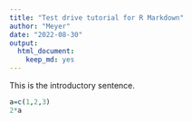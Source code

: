 ```yaml
---
title: "Test drive tutorial for R Markdown"
author: "Meyer"
date: "2022-08-30"
output: 
  html_document: 
    keep_md: yes
---
```


This is the introductory sentence. 

```r
a=c(1,2,3)
2*a
```
